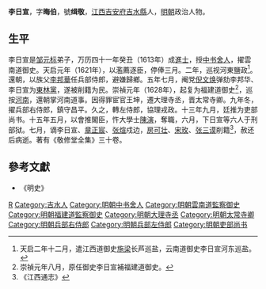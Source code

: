 '''李日宣'''，字'''晦伯'''，號'''缉敬'''，[[江西|江西]][[吉安府|吉安府]][[吉水縣|吉水縣]]人，[[明朝|明朝]]政治人物。

==生平==
李日宣是[[邹元标|邹元标]]弟子，万历四十一年癸丑（1613年）成[[進士|進士]]，授[[中书舍人|中书舍人]]，擢雲南道御史。天启元年（1621年），以濫薦逐臣，停俸三月。二年，巡视河東鹽政<ref>天启二年十二月，遣江西道御史[[施梁|施梁]]长芦巡盐，云南道御史李日宣河东巡盐。</ref>。還朝，以族父[[李邦華|李邦華]]任兵部侍郎，避嫌歸鄉。五年七月，阉党[[倪文焕|倪文焕]]弹劾李邦华、李日宣为[[東林黨|東林黨]]，遂被削籍为民。崇禎元年（1628年），起复为福建道御史<ref>崇禎元年八月，原任御史李日宣補福建道御史。</ref>，巡按[[河南|河南]]，還朝掌河南道事。因得罪宦官王坤，遷大理寺丞，晋太常寺卿。九年冬，擢兵部右侍郎，鎮守昌平。久之，轉左侍郎，協理戎政。十三年九月，廷推为吏部尚书。十五年五月，以會推閣臣，忤大學士[[陳演|陳演]]，奪職，六月，下日宣等六人于刑部狱。七月，谪李日宣、[[章正宸|章正宸]]、[[张煊|张煊]]戍边，[[房可壮|房可壮]]、[[宋玫|宋玫]]、[[张三谟|张三谟]]削籍<ref>《江西通志》</ref>，赦还后病逝。著有《敬修堂全集》三十卷。

==參考文獻==
{{reflist}}
*《明史》

{{萬曆四十一年癸丑科殿試金榜}}

{{Authority control}}

{{DEFAULTSORT:}}
[[Category:李姓|R]]
[[Category:吉水人|Category:吉水人]]
[[Category:明朝中书舍人|Category:明朝中书舍人]]
[[Category:明朝雲南道監察御史|Category:明朝雲南道監察御史]]
[[Category:明朝福建道監察御史|Category:明朝福建道監察御史]]
[[Category:明朝大理寺丞|Category:明朝大理寺丞]]
[[Category:明朝太常寺卿|Category:明朝太常寺卿]]
[[Category:明朝兵部右侍郎|Category:明朝兵部右侍郎]]
[[Category:明朝兵部左侍郎|Category:明朝兵部左侍郎]]
[[Category:明朝吏部尚书|Category:明朝吏部尚书]]